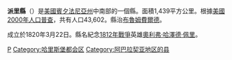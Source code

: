 {{Otheruses|佩里縣|subject=美國賓夕法尼亞州的一個縣|other=同名的縣}}
<!--[[File:Map_of_Pennsylvania_highlighting_Perry_County.svg|250px]]-->
{{Infobox U.S. County|
 county  = 佩里縣|
 state = 賓夕法尼亞州 |
 en county  = Perry County|
 en state = Pennsylvania |
 seal =  |
 map = Map of Pennsylvania highlighting Perry County.svg |
 map size = 225|
 founded = 1820年3月22日|
 seat = 布魯姆費爾德 | 
 area = 1,439 [[km²|km²]] (556 [[square_mile|mi²]]) |
 area water = 6 km² (2 mi²) |
 area percentage = 0.40% |
 census yr = 2000|
 pop = 43,602 |
 density = 30|
 web = www.perryco.org|
|}}
'''派里縣'''（{{lang-en|Perry County}}）是[[美國|美國]][[賓夕法尼亞州|賓夕法尼亞州]]中南部的一個縣。面積1,439平方公里。根據[[美國2000年人口普查|美國2000年人口普查]]，共有人口43,602。縣治[[布魯姆費爾德_(賓夕法尼亞州)|布魯姆費爾德]]。

成立於1820年3月22日。縣名紀念[[1812年戰爭|1812年戰爭]]英雄[[奧利弗·哈澤德·佩里|奧利弗·哈澤德·佩里]]。

{{Pennsylvania-stub}}
{{Pennsylvania}}

[[Category:賓夕法尼亞州行政區劃|P]]
[[Category:哈里斯堡都会区|Category:哈里斯堡都会区]]
[[Category:阿巴拉契亚地区的县|Category:阿巴拉契亚地区的县]]